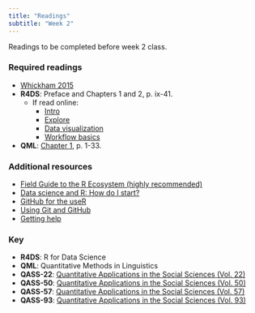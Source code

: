 ```yaml
---
title: "Readings"
subtitle: "Week 2"
---
```


Readings to be completed before week 2 class. 

### Required readings

- [Whickham 2015](https://nhorton.people.amherst.edu/mererenovation/17_Wickham.PDF)
- **R4DS**: Preface and Chapters 1 and 2, p. ix-41. 
	- If read online:
		- [Intro](http://r4ds.had.co.nz/introduction.html)
		- [Explore](http://r4ds.had.co.nz/explore-intro.html)
		- [Data visualization](http://r4ds.had.co.nz/data-visualisation.html)
		- [Workflow basics](http://r4ds.had.co.nz/workflow-basics.html)
- **QML**: [Chapter 1](https://www.jvcasillas.com/syllabi/658/refs/files/qml_ch_1_2.pdf), p. 1-33.

### Additional resources

- [Field Guide to the R Ecosystem (highly recommended)](http://fg2re.sellorm.com)
- [Data science and R: How do I start?](https://medium.com/@kierisi/data-science-and-r-how-do-i-start-7a87426e103e)
- [GitHub for the useR](http://happygitwithr.com)
- [Using Git and GitHub](https://biodatascience.github.io/compbio/github.html)
- [Getting help](https://dcl-2017-04.github.io/curriculum/getting-help.html)

### Key

- **R4DS**: R for Data Science
- **QML**: Quantitative Methods in Linguistics
- **QASS-22**: [Quantitative Applications in the Social Sciences (Vol. 22)](https://www.jvcasillas.com/syllabi/658/refs/files/qass_22_applied_regression_an_introduction.pdf)
- **QASS-50**: [Quantitative Applications in the Social Sciences (Vol. 50)](https://www.jvcasillas.com/syllabi/658/refs/files/qass_50_multiple_regression_in_practice.pdf)
- **QASS-57**: [Quantitative Applications in the Social Sciences (Vol. 57)](https://www.jvcasillas.com/syllabi/658/refs/files/qass_57_understanding_regression_analysis_an_introductory_guide.pdf)
- **QASS-93**: [Quantitative Applications in the Social Sciences (Vol. 93)](https://www.jvcasillas.com/syllabi/658/refs/files/qass_93_regression_with_dummy_variables.pdf)
